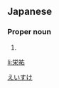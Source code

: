 ==Japanese==
{{ja-kanjitab|栄|祐}}

===Proper noun===
{{ja-pos|proper|えいすけ}}

# {{given name|male|lang=ja}}

[[Category:Japanese male given names|えいすけ]]

[[li:栄祐]]